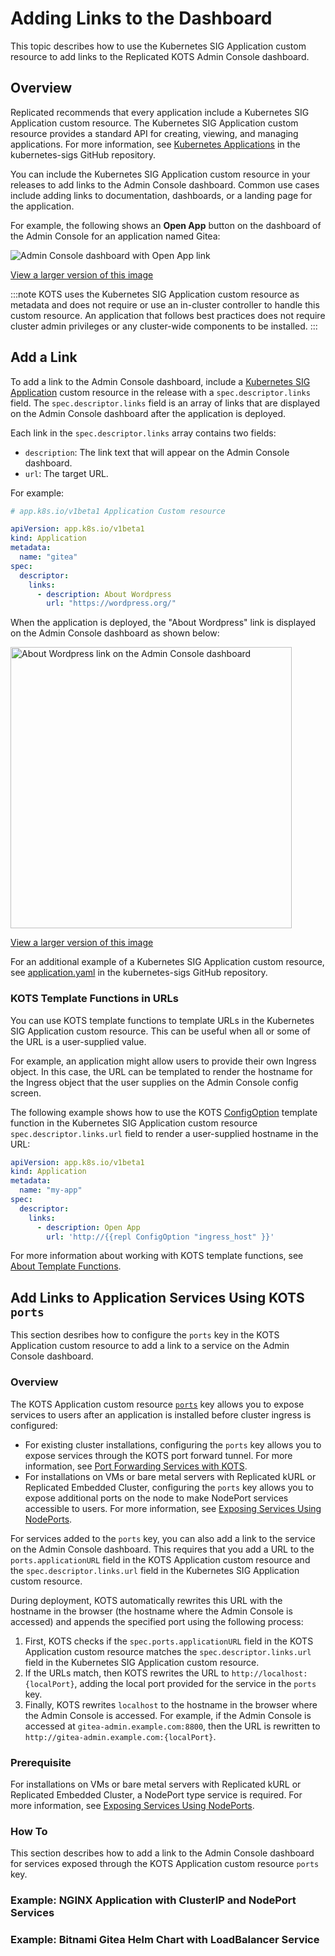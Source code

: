 
# Adding Links to the Dashboard

This topic describes how to use the Kubernetes SIG Application custom resource to add links to the Replicated KOTS Admin Console dashboard.

## Overview

Replicated recommends that every application include a Kubernetes SIG Application custom resource. The Kubernetes SIG Application custom resource provides a standard API for creating, viewing, and managing applications. For more information, see [Kubernetes Applications](https://github.com/kubernetes-sigs/application#kubernetes-applications) in the kubernetes-sigs GitHub repository.

You can include the Kubernetes SIG Application custom resource in your releases to add links to the Admin Console dashboard. Common use cases include adding links to documentation, dashboards, or a landing page for the application.

For example, the following shows an **Open App** button on the dashboard of the Admin Console for an application named Gitea:

![Admin Console dashboard with Open App link](/images/gitea-open-app.png)

[View a larger version of this image](/images/gitea-open-app.png)

:::note
KOTS uses the Kubernetes SIG Application custom resource as metadata and does not require or use an in-cluster controller to handle this custom resource. An application that follows best practices does not require cluster admin privileges or any cluster-wide components to be installed.
:::

## Add a Link

To add a link to the Admin Console dashboard, include a [Kubernetes SIG Application](https://github.com/kubernetes-sigs/application#kubernetes-applications) custom resource in the release with a `spec.descriptor.links` field. The `spec.descriptor.links` field is an array of links that are displayed on the Admin Console dashboard after the application is deployed.

Each link in the `spec.descriptor.links` array contains two fields:
* `description`: The link text that will appear on the Admin Console dashboard.
* `url`: The target URL.

For example:

```yaml
# app.k8s.io/v1beta1 Application Custom resource

apiVersion: app.k8s.io/v1beta1
kind: Application
metadata:
  name: "gitea"
spec:
  descriptor:
    links:
      - description: About Wordpress
        url: "https://wordpress.org/"
```

When the application is deployed, the "About Wordpress" link is displayed on the Admin Console dashboard as shown below:

<img alt="About Wordpress link on the Admin Console dashboard" src="/images/dashboard-link-about-wordpress.png" width="450px"/>

[View a larger version of this image](/images/dashboard-link-about-wordpress.png)

For an additional example of a Kubernetes SIG Application custom resource, see [application.yaml](https://github.com/kubernetes-sigs/application/blob/master/docs/examples/wordpress/application.yaml) in the kubernetes-sigs GitHub repository.

### KOTS Template Functions in URLs

You can use KOTS template functions to template URLs in the Kubernetes SIG Application custom resource. This can be useful when all or some of the URL is a user-supplied value.

For example, an application might allow users to provide their own Ingress object. In this case, the URL can be templated to render the hostname for the Ingress object that the user supplies on the Admin Console config screen.

The following example shows how to use the KOTS [ConfigOption](/reference/template-functions-config-context#configoption) template function in the Kubernetes SIG Application custom resource `spec.descriptor.links.url` field to render a user-supplied hostname in the URL:

```yaml
apiVersion: app.k8s.io/v1beta1
kind: Application
metadata:
  name: "my-app"
spec:
  descriptor:
    links:
      - description: Open App
        url: 'http://{{repl ConfigOption "ingress_host" }}'
```

For more information about working with KOTS template functions, see [About Template Functions](/reference/template-functions-about).

## Add Links to Application Services Using KOTS `ports`

This section desribes how to configure the `ports` key in the KOTS Application custom resource to add a link to a service on the Admin Console dashboard.

### Overview

The KOTS Application custom resource [`ports`](/reference/custom-resource-application#ports) key allows you to expose services to users after an application is installed before cluster ingress is configured:
* For existing cluster installations, configuring the `ports` key allows you to expose services through the KOTS port forward tunnel. For more information, see [Port Forwarding Services with KOTS](/vendor/admin-console-port-forward).
* For installations on VMs or bare metal servers with Replicated kURL or Replicated Embedded Cluster, configuring the `ports` key allows you to expose additional ports on the node to make NodePort services accessible to users. For more information, see [Exposing Services Using NodePorts](/vendor/kurl-nodeport-services).

For services added to the `ports` key, you can also add a link to the service on the Admin Console dashboard. This requires that you add a URL to the `ports.applicationURL` field in the KOTS Application custom resource and the `spec.descriptor.links.url` field in the Kubernetes SIG Application custom resource.

During deployment, KOTS automatically rewrites this URL with the hostname in the browser (the hostname where the Admin Console is accessed) and appends the specified port using the following process:
1. First, KOTS checks if the `spec.ports.applicationURL` field in the KOTS Application custom resource matches the `spec.descriptor.links.url` field in the Kubernetes SIG Application custom resource.
1. If the URLs match, then KOTS rewrites the URL to `http://localhost:{localPort}`, adding the local port provided for the service in the `ports` key.
1. Finally, KOTS rewrites `localhost` to the hostname in the browser where the Admin Console is accessed. For example, if the Admin Console is accessed at `gitea-admin.example.com:8800`, then the URL is rewritten to `http://gitea-admin.example.com:{localPort}`.


### Prerequisite

For installations on VMs or bare metal servers with Replicated kURL or Replicated Embedded Cluster, a NodePort type service is required. For more information, see [Exposing Services Using NodePorts](/vendor/kurl-nodeport-services).

### How To

This section describes how to add a link to the Admin Console dashboard for services exposed through the KOTS Application custom resource `ports` key.

<LinkToService/>

### Example: NGINX Application with ClusterIP and NodePort Services

<NginxExample/>

### Example: Bitnami Gitea Helm Chart with LoadBalancer Service

<GiteaExample/>